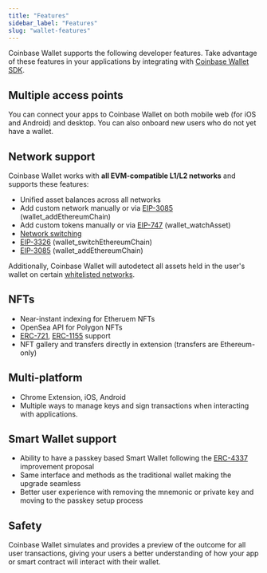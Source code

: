 ```yaml
---
title: "Features"
sidebar_label: "Features"
slug: "wallet-features"
---
```


Coinbase Wallet supports the following developer features. Take advantage of these features in your applications by integrating with [Coinbase Wallet SDK](./installing.mdx).

## Multiple access points

You can connect your apps to Coinbase Wallet on both mobile web (for iOS and Android) and desktop. You can also onboard new users who do not yet have a wallet.

## Network support

Coinbase Wallet works with **all EVM-compatible L1/L2 networks** and supports these features:

- Unified asset balances across all networks
- Add custom network manually or via [EIP-3085](https://eips.ethereum.org/EIPS/eip-3085) (wallet_addEthereumChain)
- Add custom tokens manually or via [EIP-747](https://eips.ethereum.org/EIPS/eip-747) (​​wallet_watchAsset)
- [Network switching](./switching-chains.mdx)
- [EIP-3326](https://eips.ethereum.org/EIPS/eip-3326) (wallet_switchEthereumChain)
- [EIP-3085](https://eips.ethereum.org/EIPS/eip-3085) (wallet_addEthereumChain)

Additionally, Coinbase Wallet will autodetect all assets held in the user's wallet on certain [whitelisted networks](./whitelisted-networks.mdx).

## NFTs

- Near-instant indexing for Etheruem NFTs
- OpenSea API for Polygon NFTs
- [ERC-721](https://eips.ethereum.org/EIPS/eip-721), [ERC-1155](https://eips.ethereum.org/EIPS/eip-1155) support
- NFT gallery and transfers directly in extension (transfers are Ethereum-only)

## Multi-platform

- Chrome Extension, iOS, Android
- Multiple ways to manage keys and sign transactions when interacting with applications.

## Smart Wallet support

- Ability to have a passkey based Smart Wallet following the [ERC-4337](https://eips.ethereum.org/EIPS/eip-4337) improvement proposal
- Same interface and methods as the traditional wallet making the upgrade seamless
- Better user experience with removing the mnemonic or private key and moving to the passkey setup process

## Safety

Coinbase Wallet simulates and provides a preview of the outcome for all user transactions, giving your users a better understanding of how your app or smart contract will interact with their wallet.


